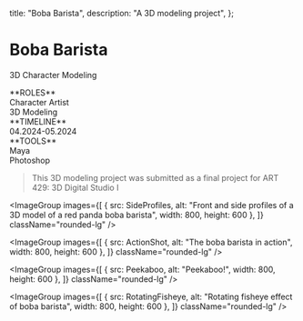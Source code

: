 
  title: "Boba Barista",
  description: "A 3D modeling project",
};

# Boba Barista
<p className="-mt-7 text-dark/25">3D Character Modeling</p>

<Columns num={3}>
  <div>
    **ROLES**<br/>
    Character Artist<br/>
    3D Modeling
  </div>

  <div>
    **TIMELINE**<br/>
    04.2024-05.2024
  </div>

  <div>
    **TOOLS**<br/>
    Maya<br/>
    Photoshop
  </div>
</Columns>

> This 3D modeling project was submitted as a final project for ART 429: 3D Digital Studio I

<ImageGroup
  images={[
    { src: SideProfiles, alt: "Front and side profiles of a 3D model of a red panda boba barista", width: 800, height: 600 },
  ]}
  className="rounded-lg"
/>

<ImageGroup
  images={[
    { src: ActionShot, alt: "The boba barista in action", width: 800, height: 600 },
  ]}
  className="rounded-lg"
/>

<ImageGroup
  images={[
    { src: Peekaboo, alt: "Peekaboo!", width: 800, height: 600 },
  ]}
  className="rounded-lg"
/>

<ImageGroup
  images={[
    { src: RotatingFisheye, alt: "Rotating fisheye effect of boba barista", width: 800, height: 600 },
  ]}
  className="rounded-lg"
/>